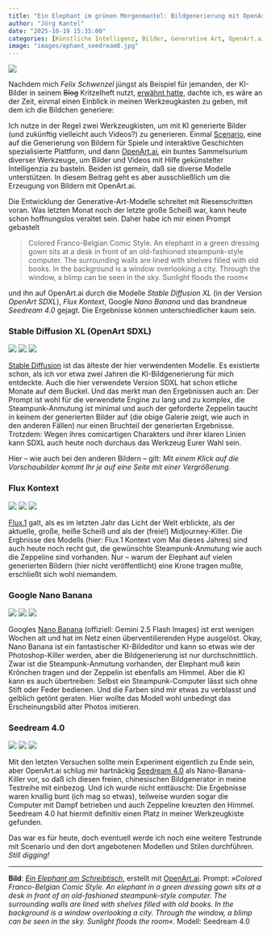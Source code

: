 ```yaml
---
title: "Ein Elephant im grünen Morgenmantel: Bildgenerierung mit OpenArt.ai"
author: "Jörg Kantel"
date: "2025-10-19 15:35:00"
categories: [Künstliche Intelligenz, Bilder, Generative Art, OpenArt.ai, Stable Diffusion, Flux.1, Nano Banana, Seedream, Scenario]
image: "images/ephant_seedream0.jpg"
---
```


[![](images/ephant_seedream0-b.jpg)](https://www.flickr.com/photos/schockwellenreiter/54855966497/)

Nachdem mich *Felix Schwenzel* jüngst als Beispiel für jemanden, der KI-Bilder in seinem ~~Blog~~ Kritzelheft nutzt, [erwähnt hatte](https://wirres.net/articles/ai-slop), dachte ich, es wäre an der Zeit, einmal einen Einblick in meinen Werkzeugkasten zu geben, mit dem ich die Bildchen generiere:

Ich nutze in der Regel zwei Werkzeugkisten, um mit KI generierte Bilder (und zukünftig vielleicht auch Videos?) zu generieren. Einmal [Scenario](http://cognitiones.kantel-chaos-team.de/technikgeschichte/rechnerundnetze/scenario.html), eine auf die Generierung von Bildern für Spiele und interaktive Geschichten spezialisierte Plattform, und dann [OpenArt.ai](https://kantel.github.io/posts/2024110701_openart_ai/), ein buntes Sammelsurium diverser Werkzeuge, um Bilder und Videos mit Hilfe gekünstelter Intelligenzia zu basteln. Beiden ist gemein, daß sie diverse Modelle unterstützen. In diesem Beitrag geht es aber ausschließlich um die Erzeugung von Bildern mit OpenArt.ai.

Die Entwicklung der Generative-Art-Modelle schreitet mit Riesenschritten voran. Was letzten Monat noch der letzte große Scheiß war, kann heute schon hoffnungslos veraltet sein. Daher habe ich mir einen Prompt gebastelt

>Colored Franco-Belgian Comic Style. An elephant in a green dressing gown sits at a desk in front of an old-fashioned steampunk-style computer. The surrounding walls are lined with shelves filled with old books. In the background is a window overlooking a city. Through the window, a blimp can be seen in the sky. Sunlight floods the room«

und ihn auf OpenArt.ai durch die Modelle *Stable Diffusion XL* (in der Version *OpenArt SDXL*), *Flux Kontext*, Google *Nano Banana* und das brandneue *Seedream 4.0* gejagt. Die Ergebnisse können unterschiedlicher kaum sein.

### Stable Diffusion XL (OpenArt SDXL)

[![](images/ephantsdxl1.jpg)](https://www.flickr.com/photos/schockwellenreiter/54856968280/)&nbsp;[![](images/ephantsdxl2.jpg)](https://www.flickr.com/photos/schockwellenreiter/54856970180/)&nbsp;[![](images/ephantsdxl3.jpg)](https://www.flickr.com/photos/schockwellenreiter/54856968330/)

[Stable Diffusion](https://en.wikipedia.org/wiki/Stable_Diffusion) ist das älteste der hier verwendenten Modelle. Es existierte schon, als ich vor etwa zwei Jahren die KI-Bildgenerierung für mich entdeckte. Auch die hier verwendete Version SDXL hat schon etliche Monate auf dem Buckel. Und das merkt man den Ergebnissen auch an: Der Prompt ist wohl für die verwendete Engine zu lang und zu komplex, die Steampunk-Anmutung ist minimal und auch der geforderte Zeppelin taucht in keinem der generierten Bilder auf (die obige Galerie zeigt, wie auch in den anderen Fällen) nur einen Bruchteil der generierten Ergebnisse. Trotzdem: Wegen ihres comicartigen Charakters und ihrer klaren Linien kann SDXL auch heute noch durchaus das Werkzeug Eurer Wahl sein.

Hier -- wie auch bei den anderen Bildern -- gilt: *Mit einem Klick auf die Vorschaubilder kommt Ihr je auf eine Seite mit einer Vergrößerung.*

### Flux Kontext

[![](images/ephant_flux1.jpg)](https://www.flickr.com/photos/schockwellenreiter/54846066052/)&nbsp;[![](images/ephant_flux2.jpg)](https://www.flickr.com/photos/schockwellenreiter/54846921966/)&nbsp;[![](images/ephant_flux3.jpg)](https://www.flickr.com/photos/schockwellenreiter/54847168784/)

[Flux.1](https://en.wikipedia.org/wiki/Flux_(text-to-image_model)) galt, als es im letzten Jahr das Licht der Welt erblickte, als der aktuelle, große, heiße Scheiß und als der (freie!) Midjourney-Killer. Die Ergbnisse des Modells (hier: Flux.1 Kontext vom Mai dieses Jahres) sind auch heute noch recht gut, die gewünschte Steampunk-Anmutung wie auch die Zeppeline sind vorhanden. Nur – warum der Elephant auf vielen generierten Bildern (hier nicht veröffentlicht) eine Krone tragen mußte, erschließt sich wohl niemandem.

### Google Nano Banana

[![](images/ephant_banana1.jpg)](https://www.flickr.com/photos/schockwellenreiter/54845871009/)&nbsp;[![](images/ephant_banana2.jpg)](https://www.flickr.com/photos/schockwellenreiter/54845875883/)&nbsp;[![](images/ephant_banana3a.jpg)](https://www.flickr.com/photos/schockwellenreiter/54845623046/)

Googles [Nano Banana](https://en.wikipedia.org/wiki/Nano_Banana) (offiziell: Gemini 2.5 Flash Images) ist erst wenigen Wochen alt und hat im Netz einen überventilierenden Hype ausgelöst. Okay, Nano Banana ist ein fantastischer KI-Bildeditor und kann so etwas wie der Photoshop-Killer werden, aber die Bildgenerierung ist nur durchschnittlich. Zwar ist die Steampunk-Anmutung vorhanden, der Elephant muß kein Krönchen tragen und der Zeppelin ist ebenfalls am Himmel. Aber die KI kann es auch übertreiben: Selbst ein Steampunk-Computer lässt sich ohne Stift oder Feder bedienen. Und die Farben sind mir etwas zu verblasst und gelblich getönt geraten. Hier wollte das Modell wohl unbedingt das Erscheinungsbild alter Photos imitieren.

### Seedream 4.0

[![](images/ephant_seedream1.jpg)](https://www.flickr.com/photos/schockwellenreiter/54857070109/)&nbsp;[![](images/ephant_seedream2.jpg)](https://www.flickr.com/photos/schockwellenreiter/54856829996/)&nbsp;[![](images/ephant_seedream3.jpg)](https://www.flickr.com/photos/schockwellenreiter/54857070274/)

Mit den letzten Versuchen sollte mein Experiment eigentlich zu Ende sein, aber OpenArt.ai schlug mir hartnäckig [Seedream&nbsp;4.0](https://seedream.pro/) als Nano-Banana-Killer vor, so daß ich diesen freien, chinesischen Bildgenerator in meine Testreihe mit einbezog. Und ich wurde nicht enttäuscht: Die Ergebnisse waren knallig bunt (ich mag so etwas), teilweise wurden sogar die Computer mit Dampf betrieben und auch Zeppeline kreuzten den Himmel. Seedream&nbsp;4.0 hat hiermit definitiv einen Platz in meiner Werkzeugkiste gefunden.

Das war es für heute, doch eventuell werde ich noch eine weitere Testrunde mit Scenario und den dort angebotenen Modellen und Stilen durchführen. *Still digging!*

---

**Bild**: *[Ein Elephant am Schreibtisch](https://www.flickr.com/photos/schockwellenreiter/54855966497/)*, erstellt mit [OpenArt.ai](https://openart.ai/home). Prompt: *»Colored Franco-Belgian Comic Style. An elephant in a green dressing gown sits at a desk in front of an old-fashioned steampunk-style computer. The surrounding walls are lined with shelves filled with old books. In the background is a window overlooking a city. Through the window, a blimp can be seen in the sky. Sunlight floods the room«*. Modell: Seedream&nbsp;4.0